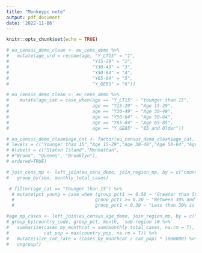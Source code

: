 ```yaml
---
title: "Monkeypc note"
output: pdf_document
date: '2022-11-06'
---
```


```r
knitr::opts_chunk$set(echo = TRUE)
```
```r
# eu_census_demo_clean <- eu_cens_demo %>%
#   mutate(age_ord = recode(age, "Y_LT15" = "1",
#                               "Y15-29" = "2",
#                               "Y30-49" = "3",
#                               "Y50-64" = "4",
#                               "Y65-84" = "5",
#                               "Y_GE85" = "6"))

# eu_census_demo_clean <- eu_cens_demo %>%
#    mutate(age_cat = case_when(age == "Y_LT15" ~ "Younger than 15",
#                               age == "Y15-29" ~ "Age 15-29",
#                               age == "Y30-49" ~ "Age 30-49",
#                               age == "Y50-64" ~ "Age 50-64",
#                               age == "Y65-84" ~ "Age 65-85",
#                               age == "Y_GE85" ~ "85 and Older"))

# eu_census_demo_clean$age_cat <- factor(eu_census_demo_clean$age_cat,
# levels = c("Younger than 15","Age 15-29","Age 30-49","Age 50-64","Age 65-85","85 and Older"), #"2","3","1","4","5"
# #labels = c("Staten Island","Manhattan",
# #"Bronx", "Queens", "Brooklyn"),
# ordered=TRUE)

```

```r
# join_cens_mp <- left_join(eu_cens_demo, join_region_mp, by = c("country_code" = "geo"))%>%
#   group_by(sex, monthly_total_cases)

```

```r
 # filter(age_cat == "Younger than 15") %>%
  # mutate(pct_young = case_when (group_pct1 >= 0.50 ~ "Greater than 50% of Population is younger than 15",
  #                              group_pct1 >= 0.30 ~ "Between 30% and 50% is younger than 15",
  #                              group_pct1 < 0.30 ~ "Less than 30% is younger than 15"

#age_mp_cases <- left_join(eu_census_age_demo, join_region_mp, by = c("country_code" = "geo"))# %>%
# group_by(country_code, group_pct, month, `sub-region`)# %>%
#   summarize(cases_by_monthcat = sum(monthly_total_cases, na.rm = T),
#             cat_pop = max(country_pop, na.rm = T)) %>%
#   mutate(size_cat_rate = (cases_by_monthcat / cat_pop) * 1000000) %>%
#   ungroup()

```

